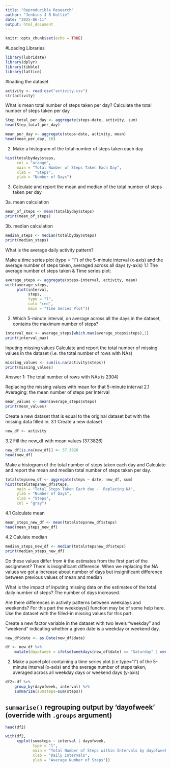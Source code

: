 ```yaml
---
title: "Reproducible Research"
author: "Jenkins J B Kollie"
date: "2025-06-11"
output: html_document
---
```


```r
knitr::opts_chunk$set(echo = TRUE)
```

#Loading Libraries

```r
library(lubridate)
library(dplyr)
library(tibble)
library(lattice)
```

#loading the dataset
```r
activity <- read.csv("activity.csv")
str(activity)
```

What is mean total number of steps taken per day?
Calculate the total number of steps taken per day
```r
Step_total_per_day <- aggregate(steps~date, activity, sum)
head(Step_total_per_day)
```

```r
mean_per_day <- aggregate(steps~date, activity, mean)
head(mean_per_day, 10)
```

2. Make a histogram of the total number of steps taken each day

```r
hist(totalbyday$steps,
     col = "orange",
     main = "Total Number of Steps Taken Each Day", 
     xlab =  "Steps",
     ylab = "Number of Days")  

```

3. Calculate and report the mean and median of the total number of steps taken per day

3a. mean calculation

```r
mean_of_steps <- mean(totalbyday$steps)
print(mean_of_steps)
```

3b. median calculation
```r
median_steps <- median(totalbyday$steps)
print(median_steps)
```

What is the average daily activity pattern?

Make a time series plot (type = “l”) of the 5-minute interval (x-axis) and the average number of steps taken, averaged across all days (y-axis)
1.1 The average number of steps taken & Time series plot:
```r
average_steps <- aggregate(steps~interval, activity, mean)
with(average_steps,
     plot(interval,
          steps,
          type = "l",
          col= "red",
          main = "Time Series Plot"))
```

2. Which 5-minute interval, on average across all the days in the dataset, contains the maximum number of steps?

```r
interval_max <- average_steps[which.max(average_steps$steps),1]
print(interval_max)

```


Inputing missing values
Calculate and report the total number of missing values in the dataset (i.e. the total number of rows with NAs)

```r
missing_values <- sum(is.na(activity$steps))
print(missing_values)
```

Answer 1: The total number of rows with NAs is 2304)

Replacing the missing values with mean for that 5-minute interval
2.1 Averaging: the mean number of steps per Interval

```r
mean_values <- mean(average_steps$steps)
print(mean_values)
```

Create a new dataset that is equal to the original dataset but with the missing data filled in.
3.1 Create a new dataset


```r
new_df <- activity

```

3.2 Fill the new_df with mean values (37.3826)


```r

new_df[is.na(new_df)] <- 37.3826
head(new_df)

```

Make a histogram of the total number of steps taken each day and Calculate
and report the mean and median total number of steps taken per day.

```r
totalstepsnew_df <- aggregate(steps ~ date, new_df, sum)
hist(totalstepsnew_df$steps,
     main = "Total Steps Taken Each day -  Replacing NA",
     ylab = "Number of Days",
     xlab = "Steps",
     col = "gray")

```


4.1 Calculate mean

```r
mean_steps_new_df <- mean(totalstepsnew_df$steps)
head(mean_steps_new_df)

```

4.2 Calulate median

```r
median_steps_new_df <- median(totalstepsnew_df$steps)
print(median_steps_new_df)


```



Do these values differ from # the estimates from the first part of the assignment? There is insignificant difference. When we replacing the NA values we got a increase about number of days but insignificant difference between previous values of mean and median

What is the impact of inputing missing data on the estimates of the total daily number of steps? The number of days increased.

Are there differences in activity patterns between weekdays and weekends? For this part the weekdays() function may be of some help here. Use the dataset with the filled-in missing values for this part.

Create a new factor variable in the dataset with two levels “weekday” and “weekend” indicating whether a given date is a weekday or weekend day.


```r
new_df$date <- as.Date(new_df$date)

df <- new_df %>%
    mutate(dayofweek = ifelse(weekdays(new_df$date) == "Saturday" | weekdays(new_df$date) == "Sunday","weekend","weekday"))


```


2. Make a panel plot containing a time series plot (i.e.type=“l”) of the 5-minute interval (x-axis) and the average number of steps taken, averaged across all weekday days or weekend days (y-axis)

```r
df2<-df %>%
    group_by(dayofweek, interval) %>%
    summarize(sumsteps=sum(steps))
```


## `summarise()` regrouping output by 'dayofweek' (override with `.groups` argument)
```r
head(df2)
```


```r
with(df2,
     xyplot(sumsteps ~ interval | dayofweek, 
            type = "l",      
            main = "Total Number of Steps within Intervals by dayofweek",
            xlab = "Daily Intervals",
            ylab = "Average Number of Steps"))
```
